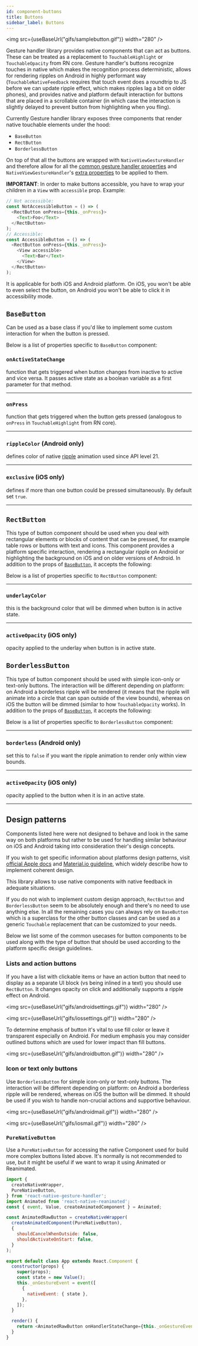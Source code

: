 ```yaml
---
id: component-buttons
title: Buttons
sidebar_label: Buttons
---
```



<img src={useBaseUrl("gifs/samplebutton.gif")} width="280" />

Gesture handler library provides native components that can act as buttons. These can be treated as a replacement to `TouchableHighlight` or `TouchableOpacity` from RN core. Gesture handler's buttons recognize touches in native which makes the recognition process deterministic, allows for rendering ripples on Android in highly performant way (`TouchableNativeFeedback` requires that touch event does a roundtrip to JS before we can update ripple effect, which makes ripples lag a bit on older phones), and provides native and platform default interaction for buttons that are placed in a scrollable container (in which case the interaction is slightly delayed to prevent button from highlighting when you fling).

Currently Gesture handler library exposes three components that render native touchable elements under the hood:

- `BaseButton`
- `RectButton`
- `BorderlessButton`

On top of that all the buttons are wrapped with `NativeViewGestureHandler` and therefore allow for all the [common gesture handler properties](#common-gesturehandler-properties) and `NativeViewGestureHandler`'s [extra properties](#nativeviewgesturehandler-extra-properties) to be applied to them.

**IMPORTANT**: In order to make buttons accessible, you have to wrap your children in a `View` with `accessible` prop.
Example:

```javascript
// Not accessible:
const NotAccessibleButton = () => (
  <RectButton onPress={this._onPress}>
    <Text>Foo</Text>
  </RectButton>
);
// Accessible:
const AccessibleButton = () => (
  <RectButton onPress={this._onPress}>
    <View accessible>
      <Text>Bar</Text>
    </View>
  </RectButton>
);
```

It is applicable for both iOS and Android platform. On iOS, you won't be able to even select the button, on Android you won't be able to click it in accessibility mode.

## `BaseButton`

Can be used as a base class if you'd like to implement some custom interaction for when the button is pressed.

Below is a list of properties specific to `BaseButton` component:

### `onActiveStateChange`

function that gets triggered when button changes from inactive to active and vice versa. It passes active state as a boolean variable as a first parameter for that method.

---

### `onPress`

function that gets triggered when the button gets pressed (analogous to `onPress` in `TouchableHighlight` from RN core).

---

### `rippleColor` (**Android only**)
defines color of native [ripple](https://developer.android.com/reference/android/graphics/drawable/RippleDrawable) animation used since API level 21.

---

### `exclusive` (**iOS only**)
defines if more than one button could be pressed simultaneously. By default set `true`.

---

## `RectButton`

This type of button component should be used when you deal with rectangular elements or blocks of content that can be pressed, for example table rows or buttons with text and icons. This component provides a platform specific interaction, rendering a rectangular ripple on Android or highlighting the background on iOS and on older versions of Android. In addition to the props of [`BaseButton`](#basebutton-component), it accepts the following:

Below is a list of properties specific to `RectButton` component:

---

### `underlayColor`

this is the background color that will be dimmed when button is in active state.

---

### `activeOpacity` (**iOS only**)

opacity applied to the underlay when button is in active state.

## `BorderlessButton`

This type of button component should be used with simple icon-only or text-only buttons. The interaction will be different depending on platform: on Android a borderless ripple will be rendered (it means that the ripple will animate into a circle that can span outside of the view bounds), whereas on iOS the button will be dimmed (similar to how `TouchableOpacity` works). In addition to the props of [`BaseButton`](#basebutton-component), it accepts the following:

Below is a list of properties specific to `BorderlessButton` component:

---

### `borderless` (**Android only**)

set this to `false` if you want the ripple animation to render only within view bounds.

---

### `activeOpacity` (**iOS only**)

opacity applied to the button when it is in an active state.

---

## Design patterns

Components listed here were not designed to behave and look in the same way on both platforms but rather to be used for handling similar behaviour on iOS and Android taking into consideration their's design concepts.

If you wish to get specific information about platforms design patterns, visit [official Apple docs](https://developer.apple.com/design/human-interface-guidelines/ios/controls) and [Material.io guideline](https://material.io/design/components/buttons.html#text-button), which widely describe how to implement coherent design.

This library allows to use native components with native feedback in adequate situations.

If you do not wish to implement custom design approach, `RectButton` and `BorderlessButton` seem to be absolutely enough and there's no need to use anything else. In all the remaining cases you can always rely on `BaseButton` which is a superclass for the other button classes and can be used as a generic `Touchable` replacement that can be customized to your needs.

Below we list some of the common usecases for button components to be used along with the type of button that should be used according to the platform specific design guidelines.

### Lists and action buttons

If you have a list with clickable items or have an action button that need to display as a separate UI block (vs being inlined in a text) you should use `RectButton`. It changes opacity on click and additionally supports a ripple effect on Android.

<img src={useBaseUrl("gifs/androidsettings.gif")} width="280" />

<img src={useBaseUrl("gifs/iossettings.gif")} width="280" />

To determine emphasis of button it's vital to use fill color or leave it transparent especially on Android.
For medium emphasis you may consider outlined buttons which are used for lower impact than fill buttons.

<img src={useBaseUrl("gifs/androidbutton.gif")} width="280" />

### Icon or text only buttons

Use `BorderlessButton` for simple icon-only or text-only buttons. The interaction will be different depending on platform: on Android a borderless ripple will be rendered, whereas on iOS the button will be dimmed.
It should be used if you wish to handle non-crucial actions and supportive behaviour.

<img src={useBaseUrl("gifs/androidmail.gif")} width="280" />

<img src={useBaseUrl("gifs/iosmail.gif")} width="280" />

### `PureNativeButton`

Use a `PureNativeButton` for accessing the native Component used for build more complex buttons listed above.
It's normally is not recommended to use, but it might be useful if we want to wrap it using Animated or Reanimated.

```javascript
import {
  createNativeWrapper,
  PureNativeButton,
} from 'react-native-gesture-handler';
import Animated from 'react-native-reanimated';
const { event, Value, createAnimatedComponent } = Animated;

const AnimatedRawButton = createNativeWrapper(
  createAnimatedComponent(PureNativeButton),
  {
    shouldCancelWhenOutside: false,
    shouldActivateOnStart: false,
  }
);

export default class App extends React.Component {
  constructor(props) {
    super(props);
    const state = new Value();
    this._onGestureEvent = event([
      {
        nativeEvent: { state },
      },
    ]);
  }

  render() {
    return <AnimatedRawButton onHandlerStateChange={this._onGestureEvent} />;
  }
}
```
